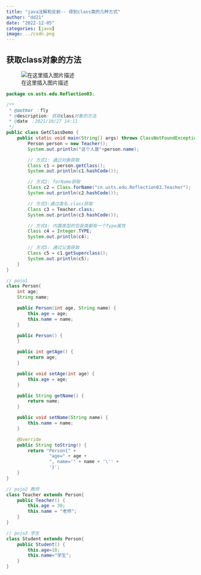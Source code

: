 ```yaml
---
title: "java注解和反射-- 得到class类的几种方式"
author: "dd21"
date: "2022-12-05" 
categories: [java]
image: ../csdn.png
---
```




## 获取class对象的方法

![在这里插入图片描述](https://img-blog.csdnimg.cn/caa565882a054f75af61dcfe420ec584.png?x-oss-process=image/watermark,type_ZHJvaWRzYW5zZmFsbGJhY2s,shadow_50,text_Q1NETiBA5aSn5q-beg==,size_20,color_FFFFFF,t_70,g_se,x_16)

```java
package cn.usts.edu.Reflection03;

/**
 * @author ：fly
 * @description: 获取class对象的方法
 * @date ：2021/10/27 14:11
 */
public class GetClassDemo {
    public static void main(String[] args) throws ClassNotFoundException {
        Person person = new Teacher();
        System.out.println("这个人是"+person.name);

        // 方式1: 通过对象获取
        Class c1 = person.getClass();
        System.out.println(c1.hashCode());

        // 方式2: forName获取
        Class c2 = Class.forName("cn.usts.edu.Reflection03.Teacher");
        System.out.println(c2.hashCode());

        // 方式3:通过类名.class获取
        Class c3 = Teacher.class;
        System.out.println(c3.hashCode());

        // 方式4: 内置类型的包装类都有一个Type属性
        Class c4 = Integer.TYPE;
        System.out.println(c4);

        // 方式5: 通过父类获取
        Class c5 = c1.getSuperclass();
        System.out.println(c5);
    }
}

// pojo1
class Person{
    int age;
    String name;

    public Person(int age, String name) {
        this.age = age;
        this.name = name;
    }

    public Person() {
    }

    public int getAge() {
        return age;
    }

    public void setAge(int age) {
        this.age = age;
    }

    public String getName() {
        return name;
    }

    public void setName(String name) {
        this.name = name;
    }

    @Override
    public String toString() {
        return "Person{" +
                "age=" + age +
                ", name='" + name + '\'' +
                '}';
    }
}

// pojo2 教师
class Teacher extends Person{
    public Teacher() {
        this.age = 30;
        this.name = "老师";
    }
}

// pojo3 学生
class Student extends Person{
    public Student() {
        this.age=18;
        this.name="学生";
    }
}
```

